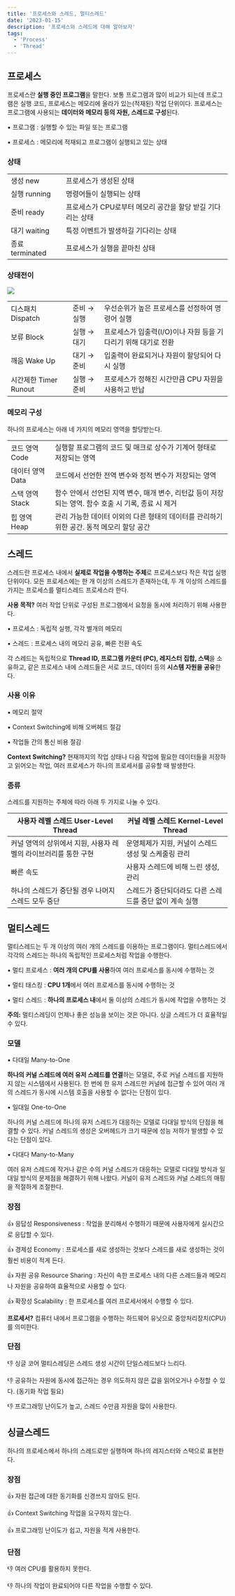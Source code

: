 ```yaml
---
title: '프로세스와 스레드, 멀티스레드'
date: '2023-01-15'
description: '프로세스와 스레드에 대해 알아보자'
tags:
  - 'Process'
  - 'Thread'
---
```


## 프로세스

프로세스란 **실행 중인 프로그램**을 말한다. 보통 프로그램과 많이 비교가 되는데 프로그램은 실행 코드, 프로세스는 메모리에 올라가 있는(적재된) 작업 단위이다. 프로세스는 프로그램에 사용되는 **데이터와 메모리 등의 자원, 스레드로 구성**된다.

▪️ 프로그램 : 실행할 수 있는 파일 또는 프로그램

▪️ 프로세스 : 메모리에 적재되고 프로그램이 실행되고 있는 상태

### 상태

|                 |                                                            |
| --------------- | ---------------------------------------------------------- |
| 생성 new        | 프로세스가 생성된 상태                                     |
| 실행 running    | 명령어들이 실행되는 상태                                   |
| 준비 ready      | 프로세스가 CPU로부터 메모리 공간을 할당 받길 기다리는 상태 |
| 대기 waiting    | 특정 이벤트가 발생하길 기다리는 상태                       |
| 종료 terminated | 프로세스가 실행을 끝마친 상태                              |

### 상태전이

![](/posts/computer-science/operating-system/process.png)

|                       |             |                                                                |
| --------------------- | ----------- | -------------------------------------------------------------- |
| 디스패치 Dispatch     | 준비 → 실행 | 우선순위가 높은 프로세스를 선정하여 명령어 실행                |
| 보류 Block            | 실행 → 대기 | 프로세스가 입출력(I/O)이나 자원 등을 기다리기 위해 대기로 전환 |
| 깨움 Wake Up          | 대기 → 준비 | 입출력이 완료되거나 자원이 할당되어 다시 실행                  |
| 시간제한 Timer Runout | 실행 → 준비 | 프로세스가 정해진 시간만큼 CPU 자원을 사용하고 반납            |

### 메모리 구성

하나의 프로세스는 아래 네 가지의 메모리 영역을 할당받는다.

|                  |                                                                                                     |
| ---------------- | --------------------------------------------------------------------------------------------------- |
| 코드 영역 Code   | 실행할 프로그램의 코드 및 매크로 상수가 기계어 형태로 저장되는 영역                                 |
| 데이터 영역 Data | 코드에서 선언한 전역 변수와 정적 변수가 저장되는 영역                                               |
| 스택 영역 Stack  | 함수 안에서 선언된 지역 변수, 매개 변수, 리턴값 등이 저장되는 영역. 함수 호출 시 기록, 종료 시 제거 |
| 힙 영역 Heap     | 관리 가능한 데이터 이외의 다른 형태의 데이터를 관리하기 위한 공간. 동적 메모리 할당 공간            |

## 스레드

스레드란 프로세스 내에서 **실제로 작업을 수행하는 주체**로 프로세스보다 작은 작업 실행 단위이다. 모든 프로세스에는 한 개 이상의 스레드가 존재하는데, 두 개 이상의 스레드를 가지는 프로세스를 멀티스레드 프로세스라 한다. 

<Callout type="success" icon="💡">

**사용 목적?** 여러 작업 단위로 구성된 프로그램에서 요청을 동시에 처리하기 위해 사용한다.

</Callout>

▪️ 프로세스 : 독립적 실행, 각각 별개의 메모리

▪️ 스레드 : 프로세스 내의 메모리 공유, 빠른 전환 속도

각 스레드는 독립적으로 **Thread ID, 프로그램 카운터 (PC), 레지스터 집합, 스택**을 소유하고, 같은 프로세스 내에 스레드들은 서로 코드, 데이터 등의 **시스템 자원을 공유**한다. 

### 사용 이유

▪️ 메모리 절약

▪️ Context Switching에 비해 오버헤드 절감

▪️ 작업들 간의 통신 비용 절감

<Callout type="success" icon="💡">

**Context Switching?** 현재까지의 작업 상태나 다음 작업에 필요한 데이터들을 저장하고 읽어오는 작업, 여러 프로세스가 하나의 프로세서를 공유할 때 발생한다.

</Callout>

### 종류

스레드를 지원하는 주체에 따라 아래 두 가지로 나눌 수 있다.

| 사용자 레벨 스레드 User-Level Thread                            | 커널 레벨 스레드 Kernel-Level Thread                    |
| --------------------------------------------------------------- | ------------------------------------------------------- |
| 커널 영역의 상위에서 지원, 사용자 레벨의 라이브러리를 통한 구현 | 운영체제가 지원, 커널이 스레드 생성 및 스케줄링 관리    |
| 빠른 속도                                                       | 사용자 스레드에 비해 느린 생성, 관리                    |
| 하나의 스레드가 중단될 경우 나머지 스레드 모두 중단             | 스레드가 중단되더라도 다른 스레드를 중단 없이 계속 실행 |

## 멀티스레드

멀티스레드는 두 개 이상의 여러 개의 스레드를 이용하는 프로그램이다. 멀티스레드에서 각각의 스레드는 하나의 독립적인 프로세스처럼 작업을 수행한다. 

▪️ 멀티 프로세스 : **여러 개의 CPU를 사용**하여 여러 프로세스를 동시에 수행하는 것

▪️ 멀티 태스킹 : **CPU 1개**에서 여러 프로세스를 동시에 수행하는 것

▪️ 멀티 스레드 : **하나의 프로세스 내**에서 둘 이상의 스레드가 동시에 작업을 수행하는 것

<Callout type="warning" icon="⚠️">

**주의:** 멀티스레딩이 언제나 좋은 성능을 보이는 것은 아니다. 싱글 스레드가 더 효율적일 수 있다.

</Callout>

### 모델

▪️ 다대일 Many-to-One

**하나의 커널 스레드에 여러 유저 스레드를 연결**하는 모델로, 주로 커널 스레드를 지원하지 않는 시스템에서 사용된다. 한 번에 한 유저 스레드만 커널에 접근할 수 있어 여러 개의 스레드가 동시에 시스템 호출을 사용할 수 없다는 단점이 있다. 

▪️ 일대일 One-to-One

하나의 커널 스레드에 하나의 유저 스레드가 대응하는 모델로 다대일 방식의 단점을 해결할 수 있다. 커널 스레드의 생성은 오버헤드가 크기 때문에 성능 저하가 발생할 수 있다는 단점이 있다.

▪️ 다대다 Many-to-Many

여러 유저 스레드에 작거나 같은 수의 커널 스레드가 대응하는 모델로 다대일 방식과 일대일 방식의 문제점을 해결하기 위해 나왔다. 커널이 유저 스레드와 커널 스레드의 매핑을 적절하게 조절한다.

### 장점

👍 응답성 Responsiveness : 작업을 분리해서 수행하기 때문에 사용자에게 실시간으로 응답할 수 있다.

👍 경제성 Economy : 프로세스를 새로 생성하는 것보다 스레드를 새로 생성하는 것이 훨씬 비용이 적게 든다.

👍 자원 공유 Resource Sharing : 자신이 속한 프로세스 내의 다른 스레드들과 메모리나 자원을 공유하여 효율적으로 사용할 수 있다.

👍 확장성 Scalability : 한 프로세스를 여러 프로세서에서 수행할 수 있다.

<Callout type="success" icon="💡">

**프로세서?** 컴퓨터 내에서 프로그램을 수행하는 하드웨어 유닛으로 중앙처리장치(CPU)를 의미한다.

</Callout>

### 단점

👎 싱글 코어 멀티스레딩은 스레드 생성 시간이 단일스레드보다 느리다.

👎 공유하는 자원에 동시에 접근하는 경우 의도하지 않은 값을 읽어오거나 수정할 수 있다. (동기화 작업 필요)

👎 프로그래밍 난이도가 높고, 스레드 수만큼 자원을 많이 사용한다. 

## 싱글스레드

하나의 프로세스에서 하나의 스레드로만 실행하며 하나의 레지스터와 스택으로 표현한다. 

### 장점

👍 자원 접근에 대한 동기화를 신경쓰지 않아도 된다.

👍 Context Switching 작업을 요구하지 않는다.

👍 프로그래밍 난이도가 쉽고, 자원을 적게 사용한다.

### 단점

👎 여러 CPU를 활용하지 못한다.

👎 하나의 작업이 완료되어야 다른 작업을 수행할 수 있다.

